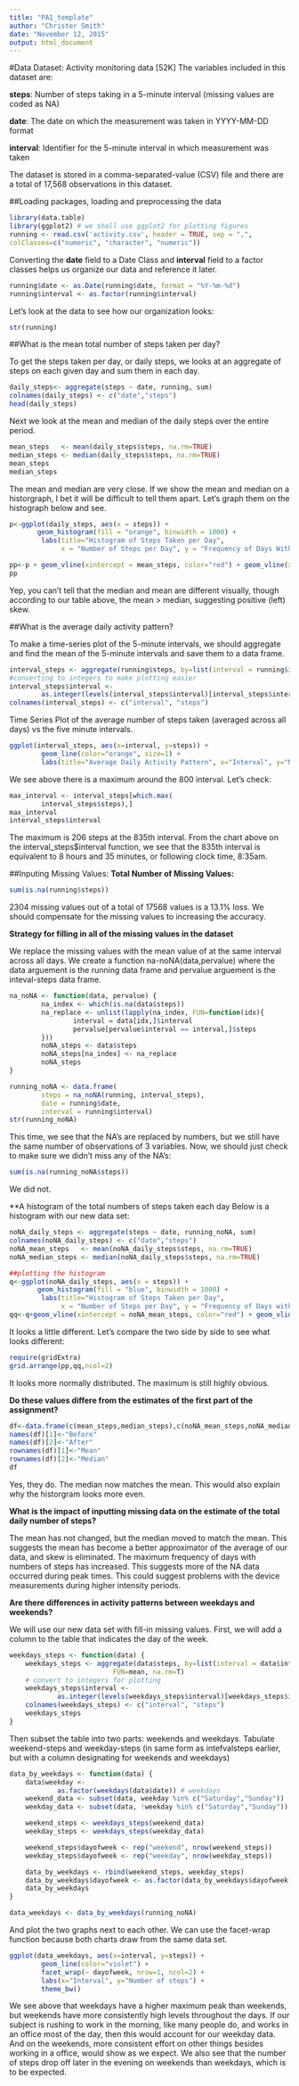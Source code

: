 ```yaml
---
title: "PA1_template"
author: "Christer Smith"
date: "November 12, 2015"
output: html_document
---
```

#Data
Dataset: Activity monitoring data [52K]
The variables included in this dataset are:

**steps**: Number of steps taking in a 5-minute interval (missing values are coded as NA)

**date**: The date on which the measurement was taken in YYYY-MM-DD format

**interval**: Identifier for the 5-minute interval in which measurement was taken

The dataset is stored in a comma-separated-value (CSV) file and there are a total of 17,568 observations in this dataset.

##Loading packages, loading and preprocessing the data
```r
library(data.table)
library(ggplot2) # we shall use ggplot2 for plotting figures
running <- read.csv('activity.csv', header = TRUE, sep = ",",
colClasses=c("numeric", "character", "numeric"))
```
Converting the **date** field to a Date Class and **interval** field to a factor classes helps us organize our data and reference it later.
```r
running$date <- as.Date(running$date, format = "%Y-%m-%d")
running$interval <- as.factor(running$interval)
```
Let's look at the data to see how our organization looks:
```r
str(running)
```

##What is the mean total number of steps taken per day?

To get the steps taken per day, or daily steps, we looks at an aggregate of steps on each given day and sum them in each day.
```r
daily_steps<- aggregate(steps ~ date, running, sum)
colnames(daily_steps) <- c("date","steps")
head(daily_steps)
```
Next we look at the mean and median of the daily steps over the entire period. 
```r
mean_steps   <- mean(daily_steps$steps, na.rm=TRUE)
median_steps <- median(daily_steps$steps, na.rm=TRUE)
mean_steps 
median_steps
```
The mean and median are very close. If we show the mean and median on a historgraph, I bet it will be difficult to tell them apart. Let's graph them on the histograph below and see.
```r
p<-ggplot(daily_steps, aes(x = steps)) + 
       geom_histogram(fill = "orange", binwidth = 1000) + 
        labs(title="Histogram of Steps Taken per Day", 
             x = "Number of Steps per Day", y = "Frequency of Days With Number of Steps") + theme_bw() 

pp<-p + geom_vline(xintercept = mean_steps, color="red") + geom_vline(xintercept = median_steps, color="blue")
pp
```

Yep, you can't tell that the median and mean are different visually, though according to our table above, the mean > median, suggesting positive (left) skew. 

##What is the average daily activity pattern?

To make a time-series plot of the 5-minute intervals, we should aggregate and find the mean of the 5-minute intervals and save them to a data frame.
```r
interval_steps <- aggregate(running$steps, by=list(interval = running$interval),FUN=mean, na.rm=TRUE)
#converting to integers to make plotting easier
interval_steps$interval <- 
        as.integer(levels(interval_steps$interval)[interval_steps$interval])
colnames(interval_steps) <- c("interval", "steps")
```
Time Series Plot of the average number of steps taken (averaged across all days) vs the five minute intervals.
```r
ggplot(interval_steps, aes(x=interval, y=steps)) +   
        geom_line(color="orange", size=1) +  
        labs(title="Average Daily Activity Pattern", x="Interval", y="Number of steps Per 5-Minute Interval") +theme_bw()
```

We see above there is a maximum around the 800 interval. Let's check:
```r
max_interval <- interval_steps[which.max(  
        interval_steps$steps),]
max_interval
interval_steps$interval
```
The maximum is 206 steps at the 835th interval. From the chart above on the interval_steps$interval function, we see that the 835th interval is equivalent to 8 hours and 35 minutes, or following clock time, 8:35am.

##Inputing Missing Values:
**Total Number of Missing Values:**
```r
sum(is.na(running$steps))
```
2304 missing values out of a total of 17568 values is a 13.1% loss. We should compensate for the missing values to increasing the accuracy.

**Strategy for filling in all of the missing values in the dataset**

We replace the missing values with the mean value of at the same interval across all days. 
We create a function na-noNA(data,pervalue) where the data arguement is the running data frame and pervalue arguement is the inteval-steps data frame.
```r
na_noNA <- function(data, pervalue) {
        na_index <- which(is.na(data$steps))
        na_replace <- unlist(lapply(na_index, FUN=function(idx){
                interval = data[idx,]$interval
                pervalue[pervalue$interval == interval,]$steps
        }))
        noNA_steps <- data$steps
        noNA_steps[na_index] <- na_replace
        noNA_steps
}

running_noNA <- data.frame(  
        steps = na_noNA(running, interval_steps),  
        date = running$date,  
        interval = running$interval)
str(running_noNA)
```
This time, we see that the NA's are replaced by numbers, but we still have the same number of observations of 3 variables. Now, we should just check to make sure we didn't miss any of the NA's:
```r
sum(is.na(running_noNA$steps))
```
We did not.

**A histogram of the total numbers of steps taken each day
Below is a histogram with our new data set:
```r
noNA_daily_steps <- aggregate(steps ~ date, running_noNA, sum)
colnames(noNA_daily_steps) <- c("date","steps")
noNA_mean_steps   <- mean(noNA_daily_steps$steps, na.rm=TRUE)
noNA_median_steps <- median(noNA_daily_steps$steps, na.rm=TRUE)

##plotting the histogram
q<-ggplot(noNA_daily_steps, aes(x = steps)) + 
       geom_histogram(fill = "blue", binwidth = 1000) + 
        labs(title="Histogram of Steps Taken per Day", 
             x = "Number of Steps per Day", y = "Frequency of Days with Number of Steps") + theme_bw() 
qq<-q+geom_vline(xintercept = noNA_mean_steps, color="red") + geom_vline(xintercept = noNA_median_steps, color="orange")
```
It looks a little different. Let's compare the two side by side to see what looks different:
```r
require(gridExtra)
grid.arrange(pp,qq,ncol=2)
```
It looks more normally distributed. The maximum is still highly obvious.

**Do these values differe from the estimates of the first part of the assignment?**
```r
df<-data.frame(c(mean_steps,median_steps),c(noNA_mean_steps,noNA_median_steps))
names(df)[1]<-"Before"
names(df)[2]<-"After"
rownames(df)[1]<-"Mean"
rownames(df)[2]<-"Median"
df
```
Yes, they do. The median now matches the mean. This would also explain why the historgram looks more even. 

**What is the impact of inputting missing data on the estimate of the total daily number of steps?**

The mean has not changed, but the median moved to match the mean. This suggests the mean has become a better approximator of the average of our data, and skew is eliminated. The maximum frequency of days with numbers of steps has increased. This suggests more of the NA data occurred during peak times. This could suggest problems with the device measurements during higher intensity periods.

**Are there differences in activity patterns between weekdays and weekends?**

We will use our new data set with fill-in missing values.
First, we will add a column to the table that indicates the day of the week.
```r
weekdays_steps <- function(data) {
    weekdays_steps <- aggregate(data$steps, by=list(interval = data$interval),
                          FUN=mean, na.rm=T)
    # convert to integers for plotting
    weekdays_steps$interval <- 
            as.integer(levels(weekdays_steps$interval)[weekdays_steps$interval])
    colnames(weekdays_steps) <- c("interval", "steps")
    weekdays_steps
}
```
Then subset the table into two parts: weekends and weekdays.
Tabulate weekend-steps and weekday-steps (in same form as intefvalsteps earlier, but with a column designating for weekends and weekdays)
```r
data_by_weekdays <- function(data) {
    data$weekday <- 
            as.factor(weekdays(data$date)) # weekdays
    weekend_data <- subset(data, weekday %in% c("Saturday","Sunday"))
    weekday_data <- subset(data, !weekday %in% c("Saturday","Sunday"))

    weekend_steps <- weekdays_steps(weekend_data)
    weekday_steps <- weekdays_steps(weekday_data)

    weekend_steps$dayofweek <- rep("weekend", nrow(weekend_steps))
    weekday_steps$dayofweek <- rep("weekday", nrow(weekday_steps))

    data_by_weekdays <- rbind(weekend_steps, weekday_steps)
    data_by_weekdays$dayofweek <- as.factor(data_by_weekdays$dayofweek)
    data_by_weekdays
}

data_weekdays <- data_by_weekdays(running_noNA)
```
And plot the two graphs next to each other. We can use the facet-wrap function because both charts draw from the same data set.
```r
ggplot(data_weekdays, aes(x=interval, y=steps)) + 
        geom_line(color="violet") + 
        facet_wrap(~ dayofweek, nrow=1, ncol=2) +
        labs(x="Interval", y="Number of steps") +
        theme_bw()
```

We see above that weekdays have a higher maximum peak than weekends, but weekends have more consistently high levels throughout the days. If our subject is rushing to work in the morning, like many people do, and works in an office most of the day, then this would account for our weekday data. And on the weekends, more consistent effort on other things besides working in a office, would show as we expect. We also see that the number of steps drop off later in the evening on weekends than weekdays, which is to be expected.